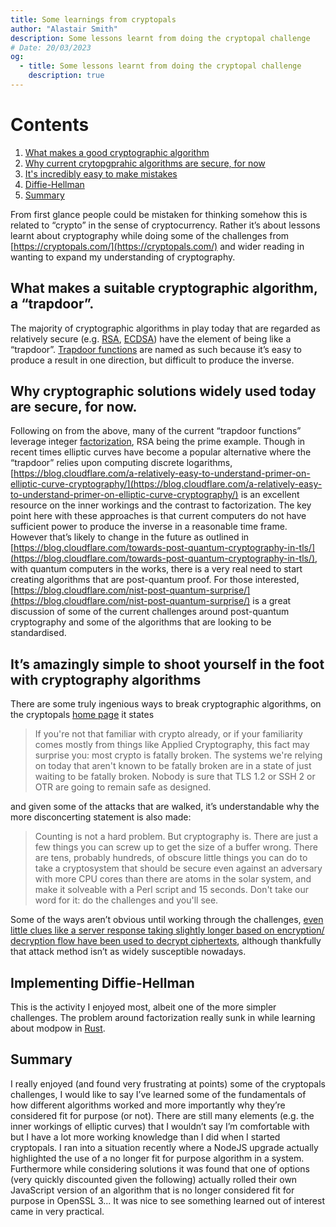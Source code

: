 ```yaml
---
title: Some learnings from cryptopals
author: "Alastair Smith"
description: Some lessons learnt from doing the cryptopal challenge
# Date: 20/03/2023
og:
  - title: Some lessons learnt from doing the cryptopal challenge
    description: true
---
```



<Post>

# Contents

1. [What makes a good cryptographic algorithm](#trapdoor)
2. [Why current crytopgprahic algorithms are secure, for now](#secure-for-now)
3. [It's incredibly easy to make mistakes](#difficult)
4. [Diffie-Hellman](#diffie-hellman)
5. [Summary](#summary)

From first glance people could be mistaken for thinking somehow this is related to “crypto” in the sense of cryptocurrency. Rather it’s about lessons learnt about cryptography while doing some of the challenges from [https://cryptopals.com/](https://cryptopals.com/) and wider reading in wanting to expand my understanding of cryptography.

## What makes a suitable cryptographic algorithm, a “trapdoor”.<a name="trapdoor"></a>

The majority of cryptographic algorithms in play today that are regarded as relatively secure (e.g. [RSA](<https://en.wikipedia.org/wiki/RSA_(cryptosystem)>), [ECDSA](https://en.wikipedia.org/wiki/Elliptic_Curve_Digital_Signature_Algorithm)) have the element of being like a “trapdoor”. [Trapdoor functions](https://en.wikipedia.org/wiki/Trapdoor_function) are named as such because it’s easy to produce a result in one direction, but difficult to produce the inverse.

## Why cryptographic solutions widely used today are secure, for now.<a name="secure-for-now"></a>

Following on from the above, many of the current “trapdoor functions” leverage integer [factorization](https://en.wikipedia.org/wiki/Integer_factorization), RSA being the prime example. Though in recent times elliptic curves have become a popular alternative where the “trapdoor” relies upon computing discrete logarithms, [https://blog.cloudflare.com/a-relatively-easy-to-understand-primer-on-elliptic-curve-cryptography/](https://blog.cloudflare.com/a-relatively-easy-to-understand-primer-on-elliptic-curve-cryptography/) is an excellent resource on the inner workings and the contrast to factorization. The key point here with these approaches is that current computers do not have sufficient power to produce the inverse in a reasonable time frame. However that’s likely to change in the future as outlined in [https://blog.cloudflare.com/towards-post-quantum-cryptography-in-tls/](https://blog.cloudflare.com/towards-post-quantum-cryptography-in-tls/), with quantum computers in the works, there is a very real need to start creating algorithms that are post-quantum proof. For those interested, [https://blog.cloudflare.com/nist-post-quantum-surprise/](https://blog.cloudflare.com/nist-post-quantum-surprise/) is a great discussion of some of the current challenges around post-quantum cryptography and some of the algorithms that are looking to be standardised.

## It’s amazingly simple to shoot yourself in the foot with cryptography algorithms<a name="difficult"></a>

There are some truly ingenious ways to break cryptographic algorithms, on the cryptopals [home page](https://cryptopals.com/) it states

> If you're not that familiar with crypto already, or if your familiarity comes mostly from things like Applied Cryptography, this fact may surprise you: most crypto is fatally broken. The systems we're relying on today that aren't known to be fatally broken are in a state of just waiting to be fatally broken. Nobody is sure that TLS 1.2 or SSH 2 or OTR are going to remain safe as designed.

and given some of the attacks that are walked, it’s understandable why the more disconcerting statement is also made:

> Counting is not a hard problem. But cryptography is. There are just a few things you can screw up to get the size of a buffer wrong. There are tens, probably hundreds, of obscure little things you can do to take a cryptosystem that should be secure even against an adversary with more CPU cores than there are atoms in the solar system, and make it solveable with a Perl script and 15 seconds. Don't take our word for it: do the challenges and you'll see.

Some of the ways aren’t obvious until working through the challenges, [even little clues like a server response taking slightly longer based on encryption/ decryption flow have been used to decrypt ciphertexts](https://en.wikipedia.org/wiki/Padding_oracle_attack), although thankfully that attack method isn’t as widely susceptible nowadays.

## Implementing Diffie-Hellman<a name="diffie-hellman"></a>

This is the activity I enjoyed most, albeit one of the more simpler challenges. The problem around factorization really sunk in while learning about modpow in [Rust](https://docs.rs/num-bigint/latest/num_bigint/struct.BigUint.html#method.modpow).

## Summary<a name="summary"></a>

I really enjoyed (and found very frustrating at points) some of the cryptopals challenges, I would like to say I’ve learned some of the fundamentals of how different algorithms worked and more importantly why they’re considered fit for purpose (or not). There are still many elements (e.g. the inner workings of elliptic curves) that I wouldn’t say I’m comfortable with but I have a lot more working knowledge than I did when I started cryptopals. I ran into a situation recently where a NodeJS upgrade actually highlighted the use of a no longer fit for purpose algorithm in a system. Furthermore while considering solutions it was found that one of options (very quickly discounted given the following) actually rolled their own JavaScript version of an algorithm that is no longer considered fit for purpose in OpenSSL 3... It was nice to see something learned out of interest came in very practical.

</Post>
